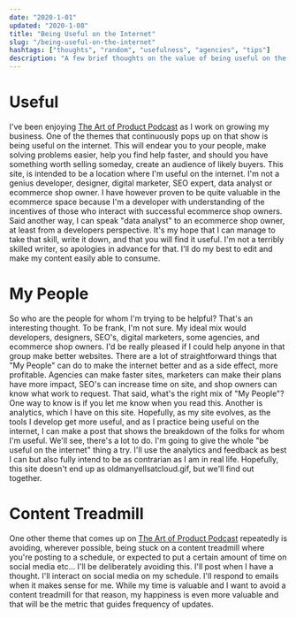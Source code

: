 ```yaml
---
date: "2020-1-01"
updated: "2020-1-08"
title: "Being Useful on the Internet"
slug: "/being-useful-on-the-internet"
hashtags: ["thoughts", "random", "usefulness", "agencies", "tips"]
description: "A few brief thoughts on the value of being useful on the internet"
---
```


# Useful

I've been enjoying [The Art of Product Podcast](https://artofproductpodcast.com/) as I work on growing my business. One of the themes that continuously pops up on that show is being useful on the internet. This will endear you to your people, make solving problems easier, help you find help faster, and should you have something worth selling someday, create an audience of likely buyers. This site, is intended to be a location where I'm useful on the internet. I'm not a genius developer, designer, digital marketer, SEO expert, data analyst or ecommerce shop owner. I have however proven to be quite valuable in the ecommerce space because I'm a developer with  understanding of the incentives of those who interact with successful ecommerce shop owners. Said another way, I can speak "data analyst" to an ecommerce shop owner, at least from a developers perspective. It's my hope that I can manage to take that skill, write it down, and that you will find it useful. I'm not a terribly skilled writer, so apologies in advance for that. I'll do my best to edit and make my content easily able to consume.

# My People

So who are the people for whom I'm trying to be helpful? That's an interesting thought. To be frank, I'm not sure. My ideal mix would developers, designers, SEO's, digital marketers, some agencies, and ecommerce shop owners. I'd be really pleased if I could help anyone in that group make better websites. There are a lot of straightforward things that "My People" can do to make the internet better and as a side effect, more profitable. Agencies can make faster sites, marketers can make their plans have more impact, SEO's can increase time on site, and shop owners can know what work to request. That said, what's the right mix of "My People"? One way to know is if you let me know when you read this. Another is analytics, which I have on this site. Hopefully, as my site evolves, as the tools I develop get more useful, and as I practice being useful on the internet, I can make a post that shows the breakdown of the folks for whom I'm useful. We'll see, there's a lot to do. I'm going to give the whole "be useful on the internet" thing a try. I'll use the analytics and feedback as best I can but also fully intend to be as contrarian as I am in real life. Hopefully, this site doesn't end up as oldmanyellsatcloud.gif, but we'll find out together.

# Content Treadmill

One other theme that comes up on [The Art of Product Podcast](https://artofproductpodcast.com/) repeatedly is avoiding, wherever possible, being stuck on a content treadmill where you're posting to a schedule, or expected to put a certain amount of time on social media etc... I'll be deliberately avoiding this. I'll post when I have a thought. I'll interact on social media on my schedule. I'll respond to emails when it makes sense for me. While my time is valuable and I want to avoid a content treadmill for that reason, my happiness is even more valuable and that will be the metric that guides frequency of updates.